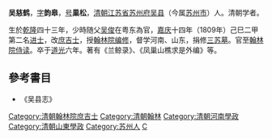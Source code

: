 {{明清人物信息框
| 姓名 = 吳慈鶴
| 原名 = 
| 圖片名稱= 吳慈鶴.jpg
| 圖片大小 = 200px
| 圖片說明 = 《[[清代學者像傳|清代學者像傳]]》第二集之吳慈鶴像
| 最高職務 = 翰林院侍读
| 國家 = 大清
| 籍貫 = [[江蘇|江蘇]][[蘇州府|蘇州府]][[吳縣|吳縣]]
| 族裔 = 漢族
| 字號 = 字韵皋，號巢松
| 諡號 = 
| 出生日期 = [[乾隆|乾隆]]四十三年（1778年）
| 出生地點 = [[江蘇|江蘇]][[吳縣|吳縣]]
| 逝世日期 = [[道光|道光]]六年（1826年）
| 逝世地點 = [[江蘇|江蘇]][[吳縣|吳縣]]
| 墓葬 = 
| 配偶 =
| 親屬 =
| 出身 = 
* 嘉慶十四年己巳科進士出身
| 經歷 = 
| 著作 =*《兰鲸录》
*《凤巢山樵求是外编》
}}

'''吴慈鹤'''{{BD|1778年||1826年||catIdx=W}}，[[表字|字]]'''韵皋'''，[[号|号]]'''巢松'''，[[清朝|清朝]][[江苏省|江苏省]][[苏州府|苏州府]][[吴县|吴县]]（今属[[苏州市|苏州市]]）人。清朝学者。

生於[[乾隆|乾隆]]四十三年，少時随父[[吴俊|吴俊]]在粤东為官，[[嘉庆|嘉庆]]十四年（1809年）己巳二甲第二名[[进士|进士]]，改[[庶吉士|庶吉士]]，授[[翰林院编修|翰林院编修]]，督学河南、山东，捐修[[三苏墓|三苏墓]]。官至[[翰林院侍读|翰林院侍读]]。卒于[[道光|道光]]六年。著有《兰鲸录》、《凤巢山樵求是外编》等。

==參考書目==
*《吴县志》

{{嘉慶十四年己巳恩科殿試金榜}}
{{DEFAULTSORT:Wu吳}}
[[Category:清朝翰林院庶吉士|Category:清朝翰林院庶吉士]]
[[Category:清朝翰林|Category:清朝翰林]]
[[Category:清朝河南學政|Category:清朝河南學政]]
[[Category:清朝山東學政|Category:清朝山東學政]]
[[Category:苏州人|Category:苏州人]]
[[Category:吴姓|C]]